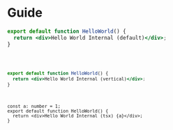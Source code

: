 # Guide

```jsx
export default function HelloWorld() {
  return <div>Hello World Internal (default)</div>;
}
```

<code src="./component.jsx" />

```jsx direction=vertical
export default function HelloWorld() {
  return <div>Hello World Internal (vertical)</div>;
}
```

```tsx
const a: number = 1;
export default function HelloWorld() {
  return <div>Hello World Internal (tsx) {a}</div>;
}
```
